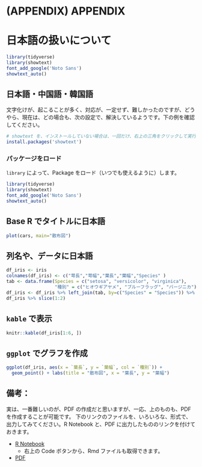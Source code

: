 # (APPENDIX) APPENDIX {-}
# 日本語の扱いについて {#japanese}

```r
library(tidyverse)
library(showtext) 
font_add_google('Noto Sans')
showtext_auto()
```

## 日本語・中国語・韓国語

文字化けが、起こることが多く、対応が、一定せず、難しかったのですが、どうやら、現在は、どの場合も、次の設定で、解決しているようです。下の例を確認してください。

```r
# showtext を、インストールしていない場合は、一回だけ、右上の三角をクリックして実行
install.packages('showtext')
```

### パッケージをロード

`library` によって、Package をロード（いつでも使えるように）します。

```r
library(tidyverse)
library(showtext) 
font_add_google('Noto Sans')
showtext_auto()
```

## Base R でタイトルに日本語

```r
plot(cars, main="散布図")
```


## 列名や、データに日本語


```r
df_iris <- iris
colnames(df_iris) <- c("萼長","萼幅","葉長","葉幅","Species" )
tab <- data.frame(Species = c("setosa", "versicolor", "virginica"), 
                  "種別" = c("ヒオウギアヤメ", "ブルーフラッグ", "バージニカ"))
df_iris <- df_iris %>% left_join(tab, by=c("Species" = "Species")) %>% select(-5)
df_iris %>% slice(1:2)
```

## `kable` で表示

```r
knitr::kable(df_iris[1:6, ])
```


## `ggplot` でグラフを作成

```r
ggplot(df_iris, aes(x = `葉長`, y = `葉幅`, col = `種別`)) +
  geom_point() + labs(title = "散布図", x = "葉長", y = "葉幅")
```


## 備考：

実は、一番難しいのが、PDF の作成だと思いますが、一応、上のものも、PDF を作成することが可能です。
下のリンクのファイルを、いろいろな、形式で、出力してみてください。R Notebook と、PDF に出力したもののリンクを付けておきます。

* [R Notebook](https://ds-sl.github.io/intro2r/Rmarkdown-J.nb.html)
  - 右上の Code ボタンから、Rmd ファイルも取得できます。
* [PDF](https://ds-sl.github.io/intro2r/Rmarkdown-J.pdf)
